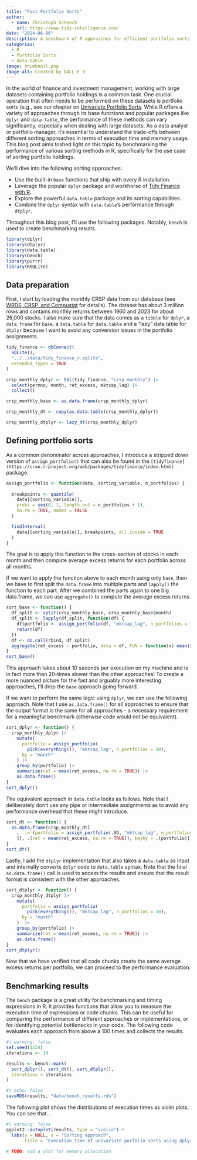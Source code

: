 ```yaml
---
title: "Fast Portfolio Sorts"
author:
  - name: Christoph Scheuch
    url: https://www.tidy-intelligence.com/
date: "2024-06-06"
description: A benchmark of R approaches for efficient portfolio sorts
categories: 
  - R
  - Portfolio Sorts
  - data.table
image: thumbnail.png
image-alt: Created by DALL-E 3
---
```


In the world of finance and investment management, working with large datasets containing portfolio holdings is a common task. One crucial operation that often needs to be performed on these datasets is portfolio sorts (e.g., see our chapter on [Univariate Portfolio Sorts](../../r/univariate-portfolio-sorts.qmd). While R offers a variety of approaches through its base functions and popular packages like `dplyr` and `data.table`, the performance of these methods can vary significantly, especially when dealing with large datasets. As a data analyst or portfolio manager, it's essential to understand the trade-offs between different sorting approaches in terms of execution time and memory usage. This blog post aims toshed light on this topic by benchmarking the performance of various sorting methods in R, specifically for the use case of sorting portfolio holdings.

We'll dive into the following sorting approaches:

- Use the built-in `base` functions that ship with every R installation.
- Leverage the popular `dplyr` package and workhorse of [Tidy Finance with R](../../r/index.qmd).
- Explore the powerful `data.table` package and its sorting capabilities.
- Combine the `dplyr` syntax with `data.table`'s performance through `dtplyr`.

Throughout this blog post, I'll use the following packages. Notably, `bench` is used to create benchmarking results. 

```r
library(dplyr)
library(dtplyr)
library(data.table)
library(bench)
library(purrr)
library(RSQLite)
```

## Data preparation

First, I start by loading the monthly CRSP data from our database (see [WRDS, CRSP, and Compustat](../../r/wrds-crsp-and-compustat.qmd) for details). The dataset has about 3 million rows and contains monthly returns between 1960 and 2023 for about 26,000 stocks. I also make sure that the data comes as a `tibble` for `dplyr`, a `data.frame` for `base`, a `data.table` for `data.table` and a “lazy” data table for `dtplyr` because I want to avoid any conversion issues in the portfolio assignments.

```r
tidy_finance <- dbConnect(
  SQLite(),
  "../../data/tidy_finance_r.sqlite",
  extended_types = TRUE
)

crsp_monthly_dplyr <- tbl(tidy_finance, "crsp_monthly") |>
  select(permno, month, ret_excess, mktcap_lag) |>
  collect()

crsp_monthly_base <- as.data.frame(crsp_monthly_dplyr)

crsp_monthly_dt <- copy(as.data.table(crsp_monthly_dplyr))

crsp_monthly_dtplyr <- lazy_dt(crsp_monthly_dplyr)
```

## Defining portfolio sorts

As a common denominator across approaches, I introduce a stripped down version of `assign_portfolio()` that can also be found in the `[tidyfinance](https://cran.r-project.org/web/packages/tidyfinance/index.html)` package. 

```r
assign_portfolio <- function(data, sorting_variable, n_portfolios) {
  
  breakpoints <- quantile(
    data[[sorting_variable]], 
    probs = seq(0, 1, length.out = n_portfolios + 1), 
    na.rm = TRUE, names = FALSE
  )

  findInterval(
    data[[sorting_variable]], breakpoints, all.inside = TRUE
  )
}
```

The goal is to apply this function to the cross-section of stocks in each month and then compute average excess returns for each portfolio across all months.  

If we want to apply the function above to each month using only `base`, then we have to first split the `data.frame` into multiple parts and `lapply()` the function to each part. After we combined the parts again to one big data.frame, we can use `aggregate()` to compute the average excess returns. 

```r
sort_base <- function() {
  df_split <- split(crsp_monthly_base, crsp_monthly_base$month)
  df_split <- lapply(df_split, function(df) {
    df$portfolio <- assign_portfolio(df, "mktcap_lag", n_portfolios = 10)
    return(df)
  })
  df <- do.call(rbind, df_split)
  aggregate(ret_excess ~ portfolio, data = df, FUN = function(x) mean(x, na.rm = TRUE))
}
sort_base()
```

This approach takes about 10 seconds per execution on my machine and is in fact more than 20-times slower than the other approaches! To create a more nuanced picture for the fast and arguably more interesting approaches, I'll drop the `base` approach going forward. 

If we want to perform the same logic using `dplyr`, we can use the following approach. Note that I use `as.data.frame()` for all approaches to ensure that the output format is the same for all approaches - a necessary requirement for a meaningful benchmark (otherwise code would not be equivalent).

```r
sort_dplyr <- function() {
  crsp_monthly_dplyr |> 
    mutate(
      portfolio = assign_portfolio(
        pick(everything()), "mktcap_lag", n_portfolios = 10),
      by = "month"
    ) |> 
    group_by(portfolio) |> 
    summarize(ret = mean(ret_excess, na.rm = TRUE)) |> 
    as.data.frame()
}
sort_dplyr()
```

The equivalent approach in `data.table` looks as follows. Note that I deliberately don't use any pipe or intermediate assignments as to avoid any performance overhead that these might introduce. 

```r
sort_dt <- function() {
  as.data.frame(crsp_monthly_dt[
    , `:=`(portfolio = assign_portfolio(.SD, "mktcap_lag", n_portfolios = 10), by = month)
    ][, .(ret = mean(ret_excess, na.rm = TRUE)), keyby = .(portfolio)])
}
sort_dt()
```

Lastly, I add the `dtplyr` implementation that also takes a `data.table` as input and internally converts `dplyr` code to `data.table` syntax. Note that the final `as.data.frame()` call is used to access the results and ensure that the result format is consistent with the other approaches. 

```r
sort_dtplyr <- function() {
  crsp_monthly_dtplyr |> 
    mutate(
      portfolio = assign_portfolio(
        pick(everything()), "mktcap_lag", n_portfolios = 10),
      by = "month"
    )  |> 
    group_by(portfolio) |> 
    summarize(ret = mean(ret_excess, na.rm = TRUE)) |> 
    as.data.frame()
}
sort_dtplyr()
```

Now that we have verified that all code chunks create the same average excess returns per portfolio, we can proceed to the performance evaluation. 

## Benchmarking results

The `bench` package is a great utility for benchmarking and timing expressions in R. It provides functions that allow you to measure the execution time of  expressions or code chunks. This can be useful for comparing the performance of different approaches or implementations, or for identifying potential bottlenecks in your code. The following code evaluates each approach from above a 100 times and collects the results. 

```r
#| warning: false
set.seed(1234)
iterations <- 10

results <- bench::mark(
  sort_dplyr(), sort_dt(), sort_dtplyr(), 
  iterations = iterations
)
```

```r
#| echo: false 
saveRDS(results, "data/bench_results.rds") 
```

The following plot shows the distributions of execution times as violin plots. You can see that...

```r
#| warning: false
ggplot2::autoplot(results, type = "violin") +
  labs(y = NULL, x = "Sorting approach", 
       title = "Execution time of univariate porfolio sorts using dplyr, data.table, and dtplyr")
```

```r
# TODO: add a plot for memory allocation
```

